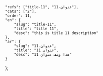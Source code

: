 ---
---
    "refs": ["title-11", "عنوان-11"],
	"cats": ["2"],
	"order": 11,
	"en": {
		"slug": "title-11",
        "title": "title 11",
		"desc": "this is title 11 description"
	},
	"ar": {
		"slug": "عنوان-11",
        "title": "عنوان 11",
		"desc": "هذا وصف عنوان 11"
	}
};